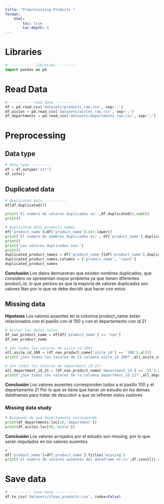 ```yaml
---
title: "Preprocessing Products "
format: 
    html:
        toc: true
        toc-depth: 4
---
```


# Libraries
```python
#  ---------- libraries ---------
import pandas as pd
```

# Read Data
```python
# ---------- read data ----------
df = pd.read_csv('datasets/products_raw.csv', sep=';')
df_aisles = pd.read_csv('datasets/aisles_raw.csv', sep=';')
df_departments = pd.read_csv('datasets/departments_raw.csv', sep=';')
```

# Preprocessing

## Data type
```python
# data type ----------
df = df.astype('str')
df.info()
```

## Duplicated data
```python
# duplicated data ----------
df[df.duplicated()]
```
```python
print('El numero de valores duplicados es:',df.duplicated().sum())
print()
```
```python
# Duplicated data products names
df['product_name']=df['product_name'].str.lower()
print('El numero de nombres duplicados es:', df['product_name'].duplicated().sum())
print()
print('Los valores duplicados son:')
print()
duplicated_product_names = df['product_name'][df['product_name'].duplicated()].value_counts().to_frame().reset_index()
duplicated_product_names.columns = ['product_name', 'count']
duplicated_product_names
```
**Conclusión** Los datos demuestran que existen nombres duplicados, que considero no  opresentan mayor problema ya que tienen diferentes product_id, lo que persivo es que la mayoria de valores duplicados son valores Nan por lo que se debe decidir que hacer con estos

## Missing data
**Hipotesis** Los valores ausentes en la columna product_name estan relacionados con el pasillo con id 100 y con el departamento con id 21
```python
# Aislar los datos nulos
df_nan_product_name = df[df['product_name'] == 'nan']
df_nan_product_name
```

```python
# Son todos los valores de aisle_id 100?
all_aisle_id_100 = (df_nan_product_name['aisle_id'] == '100').all()
print('¿Son todos los valores de la columna aisle_id 100?',all_aisle_id_100)
```
```python
# Son todos los valores de department_id 21?
all_department_id_21 = (df_nan_product_name['department_id'] == '21').all()
print('¿Son todos los valores de la columna department_id 21?',all_department_id_21)
```
**Conclusión** Los valores ausentes corresponden todos a el pasillo 100 y el departamento 21 Por lo que se tiene que hacer un estudio en los demas dataframes para tratar de descubrir a que se refieren estos vaslores

### Missing data study 
```python
# Busqueda de que departamento corresponde
print(df_departments.loc[20,'department'])
print(df_aisles.loc[99,'aisle'])
```
**Conclusión** Los valores arrojados por el estudio son missing, por lo que serán imputados en los valores ausentes.

```python
# 
df['product_name']=df['product_name'].fillna('missing')
print('el numero de valores ausentes del dataframe es:\n',df.isnull().sum())
```

# Save data
```python
# ---------- save data ----------
df.to_csv('datasets/clean_products.csv', index=False)
```